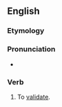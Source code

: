 ==English==

===Etymology===
{{suffix|valid|ify|lang=en}}

===Pronunciation===
* {{IPA|/vəˈlɪdɪfaɪ/|lang=en}}

===Verb===
{{en-verb|validifies|validifying|validified}}

# To [[validate]].